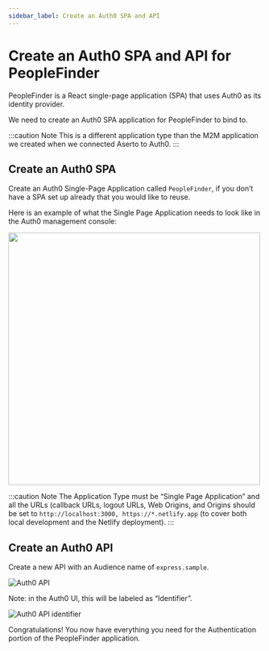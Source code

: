 ```yaml
---
sidebar_label: Create an Auth0 SPA and API
---
```


# Create an Auth0 SPA and API for PeopleFinder

PeopleFinder is a React single-page application (SPA) that uses Auth0 as its identity provider.

We need to create an Auth0 SPA application for PeopleFinder to bind to.

:::caution Note
This is a different application type than the M2M application we created when we connected Aserto to Auth0.
:::

## Create an Auth0 SPA

Create an Auth0 Single-Page Application called `PeopleFinder`, if you don’t have a SPA set up already that you would like to reuse.

Here is an example of what the Single Page Application needs to look like in the Auth0 management console:

[<img src="/auth0-spa.png" width="500px" />](/auth0-spa.png)

:::caution Note
The Application Type must be “Single Page Application” and all the URLs (callback URLs, logout URLs, Web Origins, and Origins should be set to 
`http://localhost:3000, https://*.netlify.app` (to cover both local development and the Netlify deployment).
:::

## Create an Auth0 API

Create a new API with an Audience name of `express.sample`.

![Auth0 API](/auth0-api.png)

Note: in the Auth0 UI, this will be labeled as “Identifier”.

![Auth0 API identifier](/auth0-api-identifier.png)

Congratulations! You now have everything you need for the Authentication portion of the PeopleFinder application. 
